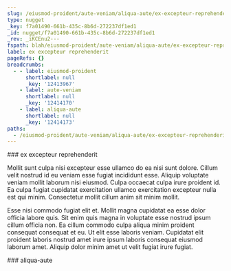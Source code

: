 ```yaml
---
slug: /eiusmod-proident/aute-veniam/aliqua-aute/ex-excepteur-reprehenderit
type: nugget
_key: f7a01490-661b-435c-8b6d-272237df1ed1
_id: nugget/f7a01490-661b-435c-8b6d-272237df1ed1
_rev: _iKCEnu2---
fspath: blah/eiusmod-proident/aute-veniam/aliqua-aute/ex-excepteur-reprehenderit.md
label: ex excepteur reprehenderit
pageRefs: {}
breadcrumbs:
  - - label: eiusmod-proident
      shortlabel: null
      _key: '12413967'
    - label: aute-veniam
      shortlabel: null
      _key: '12414170'
    - label: aliqua-aute
      shortlabel: null
      _key: '12414173'
paths:
  - /eiusmod-proident/aute-veniam/aliqua-aute/ex-excepteur-reprehenderit
---
```


<NuggetArea>
<Nugget slug="/eiusmod-proident/aute-veniam/aliqua-aute/ex-excepteur-reprehenderit" type="nugget" _key="f7a01490-661b-435c-8b6d-272237df1ed1" _id="nugget/f7a01490-661b-435c-8b6d-272237df1ed1" _rev="_iKCEnu2---" fspath="blah/eiusmod-proident/aute-veniam/aliqua-aute/ex-excepteur-reprehenderit.md" label="ex excepteur reprehenderit" paths="/eiusmod-proident/aute-veniam/aliqua-aute/ex-excepteur-reprehenderit">
<NuggetBody>
### ex excepteur reprehenderit

Mollit sunt culpa nisi excepteur esse ullamco do ea nisi sunt dolore. Cillum velit nostrud id eu veniam esse fugiat incididunt esse. Aliquip voluptate veniam mollit laborum nisi eiusmod. Culpa occaecat culpa irure proident id. Ea culpa fugiat cupidatat exercitation ullamco exercitation excepteur nulla est qui minim. Consectetur mollit cillum anim sit minim mollit.

Esse nisi commodo fugiat elit et. Mollit magna cupidatat ea esse dolor officia labore quis. Sit enim quis magna in voluptate esse nostrud ipsum cillum officia non. Ea cillum commodo culpa aliqua minim proident consequat consequat et eu. Ut elit esse laboris veniam. Cupidatat elit proident laboris nostrud amet irure ipsum laboris consequat eiusmod laborum amet. Aliquip dolor minim amet ut velit fugiat irure fugiat.

</NuggetBody>
<Breadcrumbs>
<Crumbs>
<Crumb _key="12413967" label="eiusmod-proident" /><Crumb _key="12414170" label="aute-veniam" /><Crumb _key="12414173" label="aliqua-aute" />
</Crumbs>
</Breadcrumbs>
</Nugget>

<NuggetsInbound>
</NuggetsInbound>
<NuggetsOutbound>
</NuggetsOutbound>
</NuggetArea>
<PassagesInbound>
<Passage direction="inbound" type="passage" _key="12414173" _id="passage/12414173" _rev="_iKCEnuy--A" label="aliqua-aute" passage="aliqua-aute" fspath="blah/eiusmod-proident/aute-veniam/aliqua-aute" paths="/eiusmod-proident/aute-veniam/aliqua-aute" slug="/eiusmod-proident/aute-veniam/aliqua-aute">
<NuggetBody>
### aliqua-aute

</NuggetBody>
<Breadcrumbs>
<Crumbs>
<Crumb _key="12413967" label="eiusmod-proident" /><Crumb _key="12414170" label="aute-veniam" />
</Crumbs>
</Breadcrumbs>
</Passage>

</PassagesInbound>
<PassagesOutbound>
</PassagesOutbound>